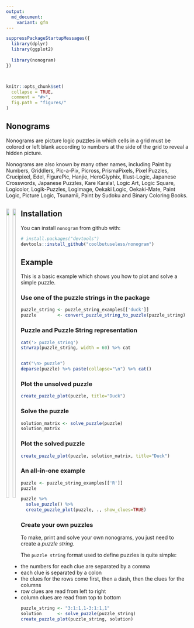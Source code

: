 ---
output:
  md_document:
    variant: gfm
---

<!-- README.md is generated from README.Rmd. Please edit that file -->

```{r, echo = FALSE}

suppressPackageStartupMessages({
  library(dplyr)
  library(ggplot2)
  
  library(nonogram)
})



knitr::opts_chunk$set(
  collapse = TRUE,
  comment = "#>",
  fig.path = "figures/"
)
```





Nonograms
------------------------------------------------------------------------------

Nonograms are picture logic puzzles in which cells in a grid must be colored or left blank according to numbers at the side of the grid to reveal a hidden picture.

Nonograms are also known by many other names, including Paint by Numbers, Griddlers, Pic-a-Pix, Picross, PrismaPixels, Pixel Puzzles, Crucipixel, Edel, FigurePic, Hanjie, HeroGlyphix, Illust-Logic, Japanese Crosswords, Japanese Puzzles, Kare Karala!, Logic Art, Logic Square, Logicolor, Logik-Puzzles, Logimage, Oekaki Logic, Oekaki-Mate, Paint Logic, Picture Logic, Tsunamii, Paint by Sudoku and Binary Coloring Books.


<div style="float: left;">
  <img src="figures/example-blank.png" width="45%"><img src="figures/example-solved.png" width="45%">
</div>


Installation
------------------------------------------------------------------------------

You can install `nonogram` from github with:

```{r gh-installation, eval = FALSE}
# install.packages("devtools")
devtools::install_github("coolbutuseless/nonogram")
```


Example
------------------------------------------------------------------------------

This is a basic example which shows you how to plot and solve a simple puzzle.

### Use one of the puzzle strings in the package

```{r example}
puzzle_string <- puzzle_string_examples[['duck']] 
puzzle        <- convert_puzzle_string_to_puzzle(puzzle_string)
```

### Puzzle and Puzzle String representation

```{r echo=FALSE, comment=NA}
cat('> puzzle_string')
strwrap(puzzle_string, width = 60) %>% cat


cat("\n> puzzle")
deparse(puzzle) %>% paste(collapse="\n") %>% cat()
```

### Plot the unsolved puzzle

```{r duck-unsolved}
create_puzzle_plot(puzzle, title="Duck")
```

### Solve the puzzle

```{r}
solution_matrix <- solve_puzzle(puzzle) 
solution_matrix
```


### Plot the solved puzzle

```{r duck-solution}
create_puzzle_plot(puzzle, solution_matrix, title="Duck")
```


### An all-in-one example

```{r all-in-one}
puzzle <- puzzle_string_examples[['R']]
puzzle

puzzle %>%
  solve_puzzle() %>%
  create_puzzle_plot(puzzle, ., show_clues=TRUE)
```


### Create your own puzzles

To make, print and solve your own nonograms, you just need to create a *puzzle string*.

The `puzzle string` format used to define puzzles is quite simple:

* the numbers for each clue are separated by a comma
* each clue is separated by a colon
* the clues for the rows come first, then a dash, then the clues for the columns
* row clues are read from left to right
* column clues are read from top to bottom


```{r create-your-own}
puzzle_string <- "3:1:1,1-3:1:1,1"
solution      <- solve_puzzle(puzzle_string)
create_puzzle_plot(puzzle_string, solution)
```











